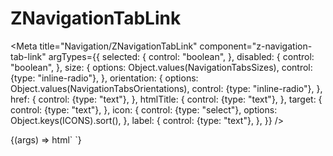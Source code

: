 
# ZNavigationTabLink

<Meta
  title="Navigation/ZNavigationTabLink"
  component="z-navigation-tab-link"
  argTypes={{
    selected: {
      control: "boolean",
    },
    disabled: {
      control: "boolean",
    },
    size: {
      options: Object.values(NavigationTabsSizes),
      control: {type: "inline-radio"},
    },
    orientation: {
      options: Object.values(NavigationTabsOrientations),
      control: {type: "inline-radio"},
    },
    href: {
      control: {type: "text"},
    },
    htmlTitle: {
      control: {type: "text"},
    },
    target: {
      control: {type: "text"},
    },
    icon: {
      control: {type: "select"},
      options: Object.keys(ICONS).sort(),
    },
    label: {
      control: {type: "text"},
    },
  }}
/>

<Canvas>
  <Story
    name="z-navigation-tab-link"
    args={{
      selected: false,
      disabled: false,
      size: NavigationTabsSizes.BIG,
      orientation: NavigationTabsOrientations.HORIZONTAL,
      href: "https://www.google.com",
      target: "_blank",
      htmlTitle: "Go to Google",
      icon: "arrow-quad-north-east",
      label: "Go to Google",
    }}
  >
    {(args) => html`
      <z-navigation-tab-link
        .selected=${args.selected}
        .disabled=${args.disabled}
        .size=${args.size}
        .orientation=${args.orientation}
        .href=${args.href}
        .htmlTitle=${args.htmlTitle}
        .target=${args.target}
        .icon=${args.icon}
        .label=${args.label}
      ></z-navigation-tab-link>
    `}
  </Story>
</Canvas>

<ArgsTable of="z-navigation-tab-link" />
